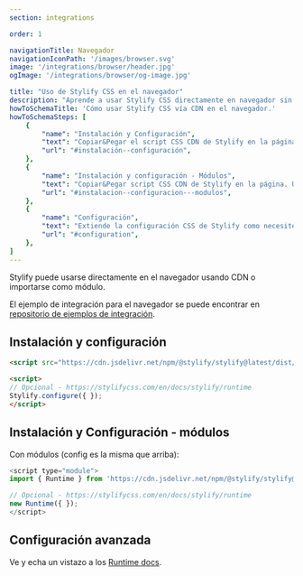 ```yaml
---
section: integrations

order: 1

navigationTitle: Navegador
navigationIconPath: '/images/browser.svg'
image: '/integrations/browser/header.jpg'
ogImage: '/integrations/browser/og-image.jpg'

title: "Uso de Stylify CSS en el navegador"
description: "Aprende a usar Stylify CSS directamente en navegador sin instalación ni bundlers."
howToSchemaTitle: 'Cómo usar Stylify CSS vía CDN en el navegador.'
howToSchemaSteps: [
	{
		"name": "Instalación y Configuración",
		"text": "Copiar&Pegar el script CSS CDN de Stylify en la página",
		"url": "#instalación--configuración",
	},
	{
		"name": "Instalación y configuración - Módulos",
		"text": "Copiar&Pegar script CSS CDN de Stylify en la página. Usar módulo de tipo script",
		"url": "#instalacion--configuracion---modulos",
	},
	{
		"name": "Configuración",
		"text": "Extiende la configuración CSS de Stylify como necesites. Configura variables, componentes, selectores personalizados y mucho más",
		"url": "#configuration",
	},
]
---
```


Stylify puede usarse directamente en el navegador usando CDN o importarse como módulo.

<Note>El ejemplo de integración para el navegador se puede encontrar en <a href="https://github.com/stylify/integrations-examples/tree/master/browser" target="_blank" rel="noopener">repositorio de ejemplos de integración</a>.</Note>

## Instalación y configuración
```html
<script src="https://cdn.jsdelivr.net/npm/@stylify/stylify@latest/dist/stylify.min.js"></script>

<script>
// Opcional - https://stylifycss.com/en/docs/stylify/runtime
Stylify.configure({ });
</script>
```

## Instalación y Configuración - módulos
Con módulos (config es la misma que arriba):
```javascript
<script type="module">
import { Runtime } from 'https://cdn.jsdelivr.net/npm/@stylify/stylify@latest/esm/index.min.js';

// Opcional - https://stylifycss.com/en/docs/stylify/runtime
new Runtime({ });
</script>
```

## Configuración avanzada
Ve y echa un vistazo a los [Runtime docs](/es/docs/stylify/runtime).

<WhereToNext packageName={null} />
